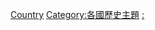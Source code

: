{{Categories by country|nocat}}
{{Commonscat|Political history by country}}

[[Category:政治史|Country]]
[[Category:各國歷史主題|Category:各國歷史主題]]
[[Category:各國政治|:]]